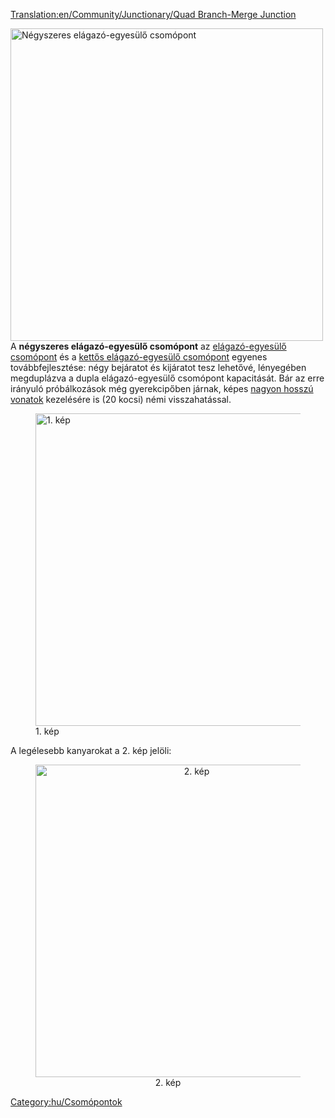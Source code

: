 [[Translation:en/Community/Junctionary/Quad Branch-Merge Junction]]

{{hu/Csomópontmenü}}
[[File:en/QuadBranchMergeJunction.png|none|thumb|500px|Négyszeres elágazó-egyesülő csomópont]]
{{hu/Csomópontok tulajdonságai|Nagyon magas|4|1|1|2|1|1|0|1|0|0|0||Vonat lerobbanása csak a saját pályájára van hatással.|
* Rengeteg vonat egyidejű kezelésére képes.
}}
A '''négyszeres elágazó-egyesülő csomópont''' az [[hu/Community/Junctionary/Csomópont/Elágazó-egyesülő|elágazó-egyesülő csomópont]] és a [[hu/Community/Junctionary/Csomópont/Kettős elágazó-egyesülő|kettős elágazó-egyesülő csomópont]] egyenes továbbfejlesztése: négy bejáratot és kijáratot tesz lehetővé, lényegében megduplázva a dupla elágazó-egyesülő csomópont kapacitását. Bár az erre irányuló próbálkozások még gyerekcipőben járnak, képes [[hu/Archive/Manual/Settings/Óriásvonatok|nagyon hosszú vonatok]] kezelésére is (20 kocsi) némi visszahatással.

[[File:en/NewQBMJ.png|thumb|center|500px|1. kép]]

A legélesebb kanyarokat a 2. kép jelöli:

<center>[[File:en/Sharpcorners.png|thumb|center|500px|2. kép]]</center>

[[Category:hu/Csomópontok]]